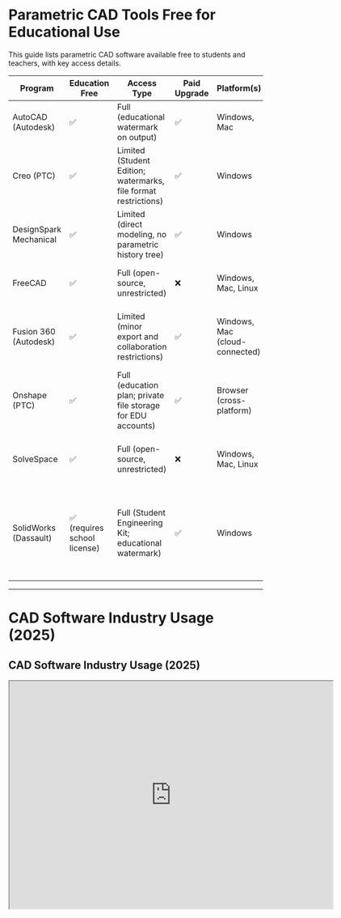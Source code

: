 

# Parametric CAD Tools Free for Educational Use

This guide lists parametric CAD software available free to students and teachers, with key access details.

| Program                   | Education Free                | Access Type                                                     | Paid Upgrade | Platform(s)                    | Standout Features                                                                               |
|---------------------------|-------------------------------|-----------------------------------------------------------------|--------------|--------------------------------|-------------------------------------------------------------------------------------------------|
| AutoCAD (Autodesk)        | ✅                           | Full (educational watermark on output)                          | ✅           | Windows, Mac                   | Industry-standard 2D CAD with basic 3D support.                                                 |
| Creo (PTC)                | ✅                           | Limited (Student Edition; watermarks, file format restrictions) | ✅           | Windows                        | High-end mechanical design and simulation tools.                                                |
| DesignSpark Mechanical    | ✅                           | Limited (direct modeling, no parametric history tree)           | ✅           | Windows                        | Lightweight mechanical CAD; easy learning curve.                                                |
| FreeCAD                   | ✅                           | Full (open-source, unrestricted)                                | ❌           | Windows, Mac, Linux            | Fully open-source modular parametric CAD.                                                       |
| Fusion 360 (Autodesk)     | ✅                           | Limited (minor export and collaboration restrictions)           | ✅           | Windows, Mac (cloud-connected) | Unified CAD/CAM/CAE; excellent for prototyping and manufacturing.                               |
| Onshape (PTC)             | ✅                           | Full (education plan; private file storage for EDU accounts)    | ✅           | Browser (cross-platform)       | Cloud-native full parametric CAD; real-time collaboration.                                      |
| SolveSpace                | ✅                           | Full (open-source, unrestricted)                                | ❌           | Windows, Mac, Linux            | Extremely lightweight constraint-based modeling.                                                |
| SolidWorks (Dassault)     | ✅ (requires school license) | Full (Student Engineering Kit; educational watermark)           | ✅           | Windows                        | Industry standard for mechanical engineering; strong assemblies, surfacing, simulation support. |

---

# CAD Software Industry Usage (2025)

## CAD Software Industry Usage (2025)

<iframe 
  src="https://jamesd3d.github.io/info3dimages/cad_usage.html"
  width="640"
  height="450"
  style={{ border: 'none' }}
/>


SolidWorks dominates mechanical CAD markets, followed by AutoCAD and the fast-growing Fusion 360. Open-source tools like FreeCAD and SolveSpace are increasingly important in education and hobbyist spaces.
-
